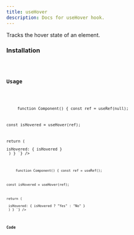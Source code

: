 ```yaml
---
title: useHover
description: Docs for useHover hook.
---
```



Tracks the hover state of an element.

### Installation
<Code code="npx rabbithook@latest add use-hover" lang="bash" frame={false} />

### Usage
<Tabs>
  <TabItem label="Typescript">
    <Code
    lang="tsx"
    title="App.tsx"
    frame="code"
    code={`

function Component() {
  const ref = useRef<HTMLDivElement>(null);

  const isHovered = useHover(ref);

  return (
    <div ref={ref}>isHovered: { isHovered }</div>
  )
}
`}
  />
  </TabItem>

  <TabItem label="Javascript">
    <Code
    lang="jsx"
    title="App.jsx"
    frame="code"
    code={`

function Component() {
  const ref = useRef();

  const isHovered = useHover(ref);

  return (
    <div ref={ref}>
      isHovered: { isHovered ? "Yes" : "No" }
    </div>
  )
}
`}
  />
  </TabItem>
</Tabs>

### Code
<Tabs>
  <TabItem label="Typescript">
    <Code
      lang="ts"
      title="use-hover.ts"
      frame="code"
      code={hookTypescript}
    />
  </TabItem>
  <TabItem label="Javascript">
    <Code
      lang="js"
      title="use-hover.js"
      frame="code"
      code={hookJavascript}
    />
  </TabItem>
</Tabs>

